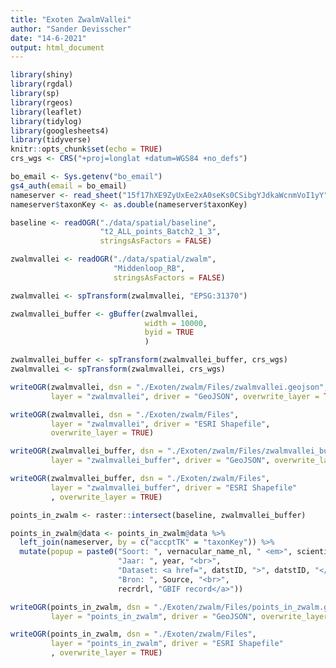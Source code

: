 ```yaml
---
title: "Exoten ZwalmVallei"
author: "Sander Devisscher"
date: "14-6-2021"
output: html_document
---
```


```r
library(shiny)
library(rgdal)
library(sp)
library(rgeos)
library(leaflet)
library(tidylog)
library(googlesheets4)
library(tidyverse)
knitr::opts_chunk$set(echo = TRUE)
crs_wgs <- CRS("+proj=longlat +datum=WGS84 +no_defs")
```

```r
bo_email <- Sys.getenv("bo_email")
gs4_auth(email = bo_email)
nameserver <- read_sheet("15f17hXE9ZyUxEe2xA0seKs0CSibgYJdkaWcnmVoI1yY")
nameserver$taxonKey <- as.double(nameserver$taxonKey)
```

```r
baseline <- readOGR("./data/spatial/baseline", 
                    "t2_ALL_points_Batch2_1_3", 
                    stringsAsFactors = FALSE)

zwalmvallei <- readOGR("./data/spatial/zwalm", 
                       "Middenloop_RB", 
                       stringsAsFactors = FALSE)

zwalmvallei <- spTransform(zwalmvallei, "EPSG:31370")

zwalmvallei_buffer <- gBuffer(zwalmvallei,
                              width = 10000,
                              byid = TRUE
                              )

zwalmvallei_buffer <- spTransform(zwalmvallei_buffer, crs_wgs)
zwalmvallei <- spTransform(zwalmvallei, crs_wgs)

writeOGR(zwalmvallei, dsn = "./Exoten/zwalm/Files/zwalmvallei.geojson", 
         layer = "zwalmvallei", driver = "GeoJSON", overwrite_layer = TRUE)

writeOGR(zwalmvallei, dsn = "./Exoten/zwalm/Files", 
         layer = "zwalmvallei", driver = "ESRI Shapefile", 
         overwrite_layer = TRUE)

writeOGR(zwalmvallei_buffer, dsn = "./Exoten/zwalm/Files/zwalmvallei_buffer.geojson", 
         layer = "zwalmvallei_buffer", driver = "GeoJSON", overwrite_layer = TRUE)

writeOGR(zwalmvallei_buffer, dsn = "./Exoten/zwalm/Files", 
         layer = "zwalmvallei_buffer", driver = "ESRI Shapefile"
         , overwrite_layer = TRUE)
```

```r
points_in_zwalm <- raster::intersect(baseline, zwalmvallei_buffer)

points_in_zwalm@data <- points_in_zwalm@data %>% 
  left_join(nameserver, by = c("accptTK" = "taxonKey")) %>% 
  mutate(popup = paste0("Soort: ", vernacular_name_nl, " <em>", scientific_name ,"</em><br>",
                        "Jaar: ", year, "<br>",
                        "Dataset: <a href=", datstID, ">", datstID, "</a><br>",
                        "Bron: ", Source, "<br>",
                        recrdrl, "GBIF record</a>"))

writeOGR(points_in_zwalm, dsn = "./Exoten/zwalm/Files/points_in_zwalm.geojson", 
         layer = "points_in_zwalm", driver = "GeoJSON", overwrite_layer = TRUE)

writeOGR(points_in_zwalm, dsn = "./Exoten/zwalm/Files", 
         layer = "points_in_zwalm", driver = "ESRI Shapefile"
         , overwrite_layer = TRUE)

```

